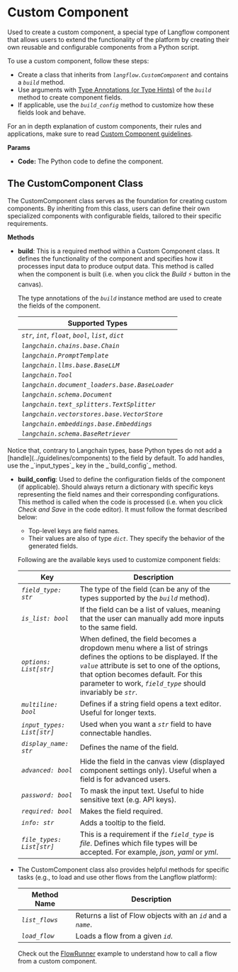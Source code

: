 
# Custom Component

Used to create a custom component, a special type of Langflow component that allows users to extend the functionality of the platform by creating their own reusable and configurable components from a Python script.

To use a custom component, follow these steps:

- Create a class that inherits from _`langflow.CustomComponent`_ and contains a _`build`_ method.
- Use arguments with [Type Annotations (or Type Hints)](https://docs.python.org/3/library/typing.html) of the _`build`_ method to create component fields.
- If applicable, use the _`build_config`_ method to customize how these fields look and behave.

<Admonition type="info" label="Tip">

For an in depth explanation of custom components, their rules and applications, make sure to read [Custom Component guidelines](../guidelines/custom-component).

</Admonition>

**Params**

- **Code:** The Python code to define the component.


## The CustomComponent Class

The CustomComponent class serves as the foundation for creating custom components. By inheriting from this class, users can define their own specialized components with configurable fields, tailored to their specific requirements.

**Methods**

- **build**: This is a required method within a Custom Component class. It defines the functionality of the component and specifies how it processes input data to produce output data. This method is called when the component is built (i.e. when you click the *Build* ⚡ button in the canvas).

  The type annotations of the _`build`_ instance method are used to create the fields of the component.

    | Supported Types                                           |
    | --------------------------------------------------------- |
    | _`str`_, _`int`_, _`float`_, _`bool`_, _`list`_, _`dict`_ |
    | _`langchain.chains.base.Chain`_                           |
    | _`langchain.PromptTemplate`_                              |
    | _`langchain.llms.base.BaseLLM`_                           |
    | _`langchain.Tool`_                                        |
    | _`langchain.document_loaders.base.BaseLoader`_            |
    | _`langchain.schema.Document`_                             |
    | _`langchain.text_splitters.TextSplitter`_                 |
    | _`langchain.vectorstores.base.VectorStore`_               |
    | _`langchain.embeddings.base.Embeddings`_                  |
    | _`langchain.schema.BaseRetriever`_                        |

<Admonition type="info">
  Notice that, contrary to Langchain types, base Python types do not add a [handle](../guidelines/components) to the field by default. To add handles, use the _`input_types`_ key in the _`build_config`_ method.
</Admonition>

- **build_config**: Used to define the configuration fields of the component (if applicable). Should always return a dictionary with specific keys representing the field names and their corresponding configurations. This method is called when the code is processed (i.e. when you click _Check and Save_ in the code editor). It must follow the format described below:

  - Top-level keys are field names.
  - Their values are also of type _`dict`_. They specify the behavior of the generated fields.

  Following are the available keys used to customize component fields:

  | Key                        | Description                                                                                                                                                                                                                           |
  | -------------------------- | ------------------------------------------------------------------------------------------------------------------------------------------------------------------------------------------------------------------------------------- |
  | _`field_type: str`_        | The type of the field (can be any of the types supported by the _`build`_ method).                                                                                                                                                     |
  | _`is_list: bool`_          | If the field can be a list of values, meaning that the user can manually add more inputs to the same field.                                                                                                                                                                                                                |
  | _`options: List[str]`_     | When defined, the field becomes a dropdown menu where a list of strings defines the options to be displayed. If the _`value`_ attribute is set to one of the options, that option becomes default. For this parameter to work, _`field_type`_ should invariably be _`str`_.  |
  | _`multiline: bool`_        | Defines if a string field opens a text editor. Useful for longer texts.                                                                                                                                           |
  | _`input_types: List[str]`_ | Used when you want a _`str`_ field to have connectable handles.                                                                                                                                                                 |
  | _`display_name: str`_      | Defines the name of the field.                                                                                                                                                                                                      |
  | _`advanced: bool`_         | Hide the field in the canvas view (displayed component settings only). Useful when a field is for advanced users.                                                                                                   |
  | _`password: bool`_         | To mask the input text. Useful to hide sensitive text (e.g. API keys).                                                                                                                                |
  | _`required: bool`_         | Makes the field required.                                                                                                                                                                                                           |
  | _`info: str`_              | Adds a tooltip to the field.                                                                                                                                                                                                        |
  | _`file_types: List[str]`_  | This is a requirement if the _`field_type`_ is *file*. Defines which file types will be accepted. For example, *json*, *yaml* or *yml*.                                                                                                            |



- The CustomComponent class also provides helpful methods for specific tasks (e.g., to load and use other flows from the Langflow platform):

  | Method Name    | Description                                                   |
  | -------------- | ------------------------------------------------------------- |
  | _`list_flows`_ | Returns a list of Flow objects with an _`id`_ and a _`name`_. |
  | _`load_flow`_  | Loads a flow from a given _`id`_.                           |


  <Admonition type="info" label="Tip">

  Check out the [FlowRunner](../examples/flow-runner) example to understand how to call a flow from a custom component.

  </Admonition>
